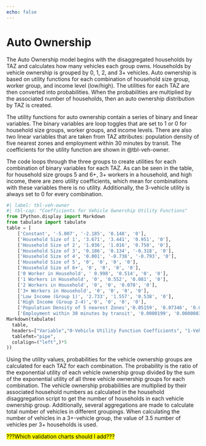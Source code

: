 ```yaml
---
echo: false
---
```


# Auto Ownership

The Auto Ownership model begins with the disaggregated households by TAZ and calculates how many vehicles each group owns. Households by vehicle ownership is grouped by 0, 1, 2, and 3+ vehicles. Auto ownership is based on utility functions for each combination of household size group, worker group, and income level (low/high). The utilities for each TAZ are then converted into probabilities. When the probabilities are multiplied by the associated number of households, then an auto ownership distribution by TAZ is created.

The utility functions for auto ownership contain a series of binary and linear variables. The binary variables are loop toggles that are set to 1 or 0 for household size groups, worker groups, and income levels. There are also two linear variables that are taken from TAZ attributes: population density of five nearest zones and employment within 30 minutes by transit. The coefficients for the utility function are shown in @tbl-veh-owner.

The code loops through the three groups to create utilities for each combination of binary variables for each TAZ. As can be seen in the table, for household size groups 5 and 6+, 3+ workers in a household, and high income, there are zero utility coefficients, which mean for combinations with these variables there is no utility. Additionally, the 3-vehicle utility is always set to 0 for every combination.


```python
#| label: tbl-veh-owner
#| tbl-cap: "Coefficients for Vehicle Ownership Utility Functions"
from IPython.display import Markdown
from tabulate import tabulate
table = [
    ['Constant', '-5.007', '-2.185', '0.148', '0'],
    ['Household Size of 1', '3.671', '3.441', '0.951', '0'],
    ['Household Size of 2', '1.036', '1.016', '0.758', '0'],
    ['Household Size of 3', '0.186', '0.134', '-0.318', '0'],
    ['Household Size of 4', '0.001', '-0.738', '-0.793', '0'],
    ['Household Size of 5', '0', '0', '0', '0'],
    ['Household Size of 6+', '0', '0', '0', '0'],
    ['0 Worker in Household', ' 0.998', '0.514', '0', '0'],
    ['1 Workers in Household', '0', '0.552', '0.081', '0'],
    ['2 Workers in Household', '0', '0', '0.070', '0'],
    ['3+ Workers in Household', '0', '0', '0', '0'],
    ['Low Income (Group 1)', '2.733', '1.557', '0.538', '0'],
    ['High Income (Group 2-4)','0', '0', '0', '0'],
    ['Population Density of 5 nearest Zones','0.05159', '0.07346', '0.02366', '0'],
    ['Employment within 30 minutes by transit', '0.0000199', '0.000008342', '0', '0']]
Markdown(tabulate(
  table, 
  headers=["Variable","0-Vehicle Utility Function Coefficients", "1-Vehicle Utility Function Coefficients", "2-Vehicle Utility Function Coefficients", "3+-Vehicle Utility Function Coefficients"],
  tablefmt="pipe", 
  colalign=("left",)*5
))
```

Using the utility values, probabilities for the vehicle ownership groups are calculated for each TAZ for each combination. The probability is the ratio of the exponential utility of each vehicle ownership group divided by the sum of the exponential utility of all three vehicle ownership groups for each combination. The vehicle ownership probabilities are multiplied by their associated household numbers as calculated in the household disaggregation script to get the number of households in each vehicle ownership group. Additionally, several aggregations are made to calculate total number of vehicles in different groupings. When calculating the number of vehicles in a 3+-vehicle group, the value of 3.5 number of vehicles per 3+ households is used.

<mark>???Which validation charts should I add???</mark>